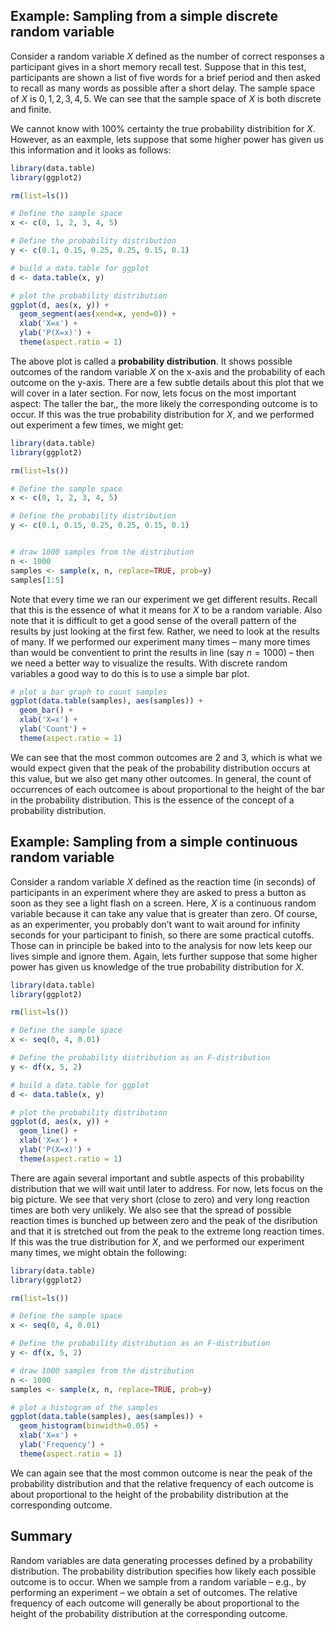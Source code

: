 ## Example: Sampling from a simple discrete random variable
Consider a random variable $X$ defined as the number of
correct responses a participant gives in a short memory
recall test. Suppose that in this test, participants are
shown a list of five words for a brief period and then asked
to recall as many words as possible after a short delay.
The sample space of $X$ is ${0, 1, 2, 3, 4, 5}$. We can see
that the sample space of $X$ is both discrete and finite.

We cannot know with 100% certainty the true probability
distribition for $X$. However, as an eaxmple, lets suppose
that some higher power has given us this information and it
looks as follows:

```r
library(data.table)
library(ggplot2)

rm(list=ls())

# Define the sample space
x <- c(0, 1, 2, 3, 4, 5)

# Define the probability distribution
y <- c(0.1, 0.15, 0.25, 0.25, 0.15, 0.1)

# build a data.table for ggplot
d <- data.table(x, y)

# plot the probability distribution
ggplot(d, aes(x, y)) +
  geom_segment(aes(xend=x, yend=0)) +
  xlab('X=x') +
  ylab('P(X=x)') +
  theme(aspect.ratio = 1)
```

The above plot is called a **probability distribution**. It
shows possible outcomes of the random variable $X$ on the
x-axis and the probability of each outcome on the y-axis.
There are a few subtle details about this plot that we will
cover in a later section. For now, lets focus on the most
important aspect: The taller the bar,, the more likely the
corresponding outcome is to occur. If this was the true
probability distribution for $X$, and we performed out
experiment a few times, we might get:

```r
library(data.table)
library(ggplot2)

rm(list=ls())

# Define the sample space
x <- c(0, 1, 2, 3, 4, 5)

# Define the probability distribution
y <- c(0.1, 0.15, 0.25, 0.25, 0.15, 0.1)


# draw 1000 samples from the distribution
n <- 1000
samples <- sample(x, n, replace=TRUE, prob=y)
samples[1:5]
```

Note that every time we ran our experiment we get different
results. Recall that this is the essence of what it means
for $X$ to be a random variable. Also note that it is
difficult to get a good sense of the overall pattern of the
results by just looking at the first few. Rather, we need to
look at the results of many.  If we performed our experiment
many times -- many more times than would be conventient to
print the results in line (say $n=1000$) -- then we need a
better way to visualize the results. With discrete random
variables a good way to do this is to use a simple bar plot.

```r
# plot a bar graph to count samples
ggplot(data.table(samples), aes(samples)) +
  geom_bar() +
  xlab('X=x') +
  ylab('Count') +
  theme(aspect.ratio = 1)
```

We can see that the most common outcomes are 2 and 3, which
is what we would expect given that the peak of the
probability distribution occurs at this value, but we also
get many other outcomes. In general, the count of
occurrences of each outcomee is about proportional to the
height of the bar in the probability distribution. This is
the essence of the concept of a probability distribution.

## Example: Sampling from a simple continuous random variable
Consider a random variable $X$ defined as the reaction time
(in seconds) of participants in an experiment where they are
asked to press a button as soon as they see a light flash on
a screen.  Here, $X$ is a continuous random variable because
it can take any value that is greater than zero. Of course,
as an experimenter, you probably don't want to wait around
for infinity seconds for your participant to finish, so
there are some practical cutoffs. Those can in principle be
baked into to the analysis for now lets keep our lives
simple and ignore them. Again, lets further suppose that
some higher power has given us knowledge of the true
probability distribution for $X$. 

```r
library(data.table)
library(ggplot2)

rm(list=ls())

# Define the sample space
x <- seq(0, 4, 0.01)

# Define the probability distribution as an F-distribution
y <- df(x, 5, 2)

# build a data.table for ggplot
d <- data.table(x, y)

# plot the probability distribution
ggplot(d, aes(x, y)) +
  geom_line() +
  xlab('X=x') +
  ylab('P(X=x)') +
  theme(aspect.ratio = 1)
```

There are again several important and subtle aspects of this
probability distribution that we will wait until later to
address. For now, lets focus on the big picture. We see that
very short (close to zero) and very long reaction times are
both very unlikely. We also see that the spread of possible
reaction times is bunched up between zero and the peak of
the disribution and that it is stretched out from the peak
to the extreme long reaction times. If this was the true
distribution for $X$, and we performed our experiment many
times, we might obtain the following:

```r
library(data.table)
library(ggplot2)

rm(list=ls())

# Define the sample space
x <- seq(0, 4, 0.01)

# Define the probability distribution as an F-distribution
y <- df(x, 5, 2)

# draw 1000 samples from the distribution
n <- 1000
samples <- sample(x, n, replace=TRUE, prob=y)

# plot a histogram of the samples
ggplot(data.table(samples), aes(samples)) +
  geom_histogram(binwidth=0.05) +
  xlab('X=x') +
  ylab('Frequency') +
  theme(aspect.ratio = 1)
```

We can again see that the most common outcome is near the
peak of the probability distribution and that the relative
frequency of each outcome is about proportional to the
height of the probability distribution at the corresponding
outcome.

## Summary
Random variables are data generating processes defined by a
probability distribution. The probability distribution
specifies how likely each possible outcome is to occur. When
we sample from a random variable -- e.g.,  by performing an
experiment -- we obtain a set of outcomes. The relative
frequency of each outcome will generally be about
proportional to the height of the probability distribution
at the corresponding outcome.
